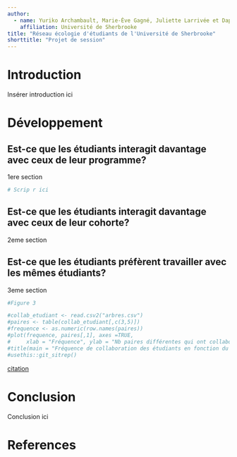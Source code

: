 ```yaml
---
author:
  - name: Yuriko Archambault, Marie-Ève Gagné, Juliette Larrivée et Daphnée Longworth
    affiliation: Université de Sherbrooke
title: "Réseau écologie d'étudiants de l'Université de Sherbrooke"
shorttitle: "Projet de session"
---
```


# Introduction

Insérer introduction ici


# Développement

## Est-ce que les étudiants interagit davantage avec ceux de leur programme?
1ere section 

```r
# Scrip r ici
```


## Est-ce que les étudiants interagit davantage avec ceux de leur cohorte?
2eme section

## Est-ce que les étudiants préfèrent travailler avec les mêmes étudiants?
3eme section

```r
#Figure 3

#collab_etudiant <- read.csv2("arbres.csv")
#paires <- table(collab_etudiant[,c(3,5)])
#frequence <- as.numeric(row.names(paires))
#plot(frequence, paires[,1], axes =TRUE,
#     xlab = "Fréquence", ylab = "Nb paires différentes qui ont collaboré ensemble")
#title(main = "Fréquence de collaboration des étudiants en fonction du nombre de paires différentes qui ont collaboré ensemble")
#usethis::git_sitrep()
```


[citation](https://econumuds.github.io/BIO500/bloc3/#43)

# Conclusion

Conclusion ici

# References {-}
